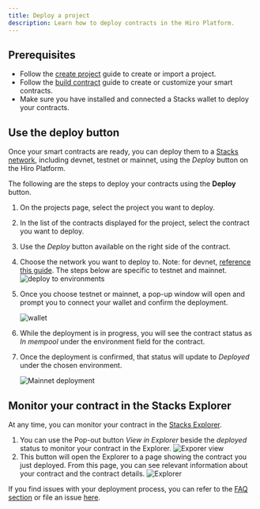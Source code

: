 ```yaml
---
title: Deploy a project
description: Learn how to deploy contracts in the Hiro Platform.
---
```


## Prerequisites

- Follow the [create project](create-project) guide to create or import a project.
- Follow the [build contract](build-contracts) guide to create or customize your smart contracts.
- Make sure you have installed and connected a Stacks wallet to deploy your contracts.

## Use the deploy button

Once your smart contracts are ready, you can deploy them to a [Stacks network](/stacks/clarinet#network-types), including devnet, testnet or mainnet, using the _Deploy_ button on the Hiro Platform.

The following are the steps to deploy your contracts using the **Deploy** button.

1. On the projects page, select the project you want to deploy.
2. In the list of the contracts displayed for the project, select the contract you want to deploy.
3. Use the _Deploy_ button available on the right side of the contract.
4. Choose the network you want to deploy to. Note: for devnet, [reference this guide](/stacks/platform/guides/devnet). The steps below are specific to testnet and mainnet.
   ![deploy to environments](../images/deploy-to-environment.png)
5. Once you choose testnet or mainnet, a pop-up window will open and prompt you to connect your wallet and confirm the deployment.

   ![wallet](../images/connect-wallet.png)

6. While the deployment is in progress, you will see the contract status as _In mempool_ under the environment field for the contract.

7. Once the deployment is confirmed, that status will update to _Deployed_ under the chosen environment.

   ![Mainnet deployment](../images/mainnet-deployment.png)

## Monitor your contract in the Stacks Explorer

At any time, you can monitor your contract in the [Stacks Explorer](https://explorer.hiro.so/?chain=mainnet).

1. You can use the Pop-out button _View in Explorer_ beside the _deployed_ status to monitor your contract in the Explorer.
   ![Exporer view](../images/explorer-view.png)
2. This button will open the Explorer to a page showing the contract you just deployed. From this page, you can see relevant information about your contract and the contract details.
   ![Explorer](../images/contract-on-explorer.png)

If you find issues with your deployment process, you can refer to the [FAQ section](/stacks/platform/faqs) or file an issue [here](https://hiro-pbc.canny.io/hiro-platform).
